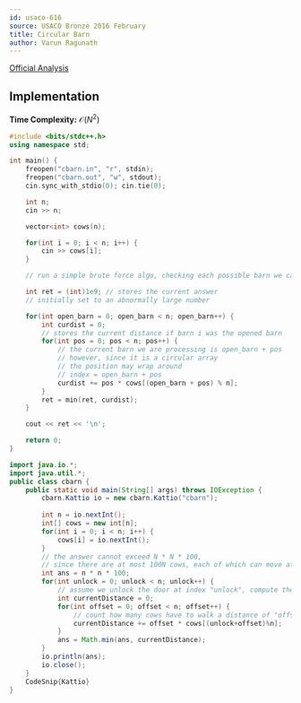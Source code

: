 ```yaml
---
id: usaco-616
source: USACO Bronze 2016 February
title: Circular Barn
author: Varun Ragunath
---
```


[Official Analysis](http://www.usaco.org/current/data/sol_cbarn_bronze_feb16.html)

## Implementation
**Time Complexity:** $\mathcal{O}(N^2)$

<LanguageSection>
<CPPSection>

```cpp
#include <bits/stdc++.h>
using namespace std;

int main() {
	freopen("cbarn.in", "r", stdin);
	freopen("cbarn.out", "w", stdout);
	cin.sync_with_stdio(0); cin.tie(0);

	int n;
	cin >> n;

	vector<int> cows(n);

	for(int i = 0; i < n; i++) {
		cin >> cows[i];
	}

	// run a simple brute force algo, checking each possible barn we can open

	int ret = (int)1e9; // stores the current answer
	// initially set to an abnormally large number

	for(int open_barn = 0; open_barn < n; open_barn++) {
		int curdist = 0; 
		// stores the current distance if barn i was the opened barn
		for(int pos = 0; pos < n; pos++) {
			// the current barn we are processing is open_barn + pos
			// however, since it is a circular array 
			// the position may wrap around
			// index = open_barn + pos
			curdist += pos * cows[(open_barn + pos) % n];
		}
		ret = min(ret, curdist);
	}

	cout << ret << '\n';

	return 0;
}

```

</CPPSection>
	
<JavaSection>	
	
```java
import java.io.*;
import java.util.*;
public class cbarn {
	public static void main(String[] args) throws IOException {
		cbarn.Kattio io = new cbarn.Kattio("cbarn");
		
		int n = io.nextInt();
		int[] cows = new int[n];
		for(int i = 0; i < n; i++) {
			cows[i] = io.nextInt();
		}
		// the answer cannot exceed N * N * 100, 
		// since there are at most 100N cows, each of which can move at most N
		int ans = n * n * 100;
		for(int unlock = 0; unlock < n; unlock++) {
			// assume we unlock the door at index "unlock", compute the distance all cows travel
			int currentDistance = 0;
			for(int offset = 0; offset < n; offset++) {
				// count how many cows have to walk a distance of "offset"
				currentDistance += offset * cows[(unlock+offset)%n];
			}
			ans = Math.min(ans, currentDistance);
		}
		io.println(ans);
		io.close();
	}
	CodeSnip{Kattio}
}
```
	
</JavaSection>
	
</LanguageSection>

